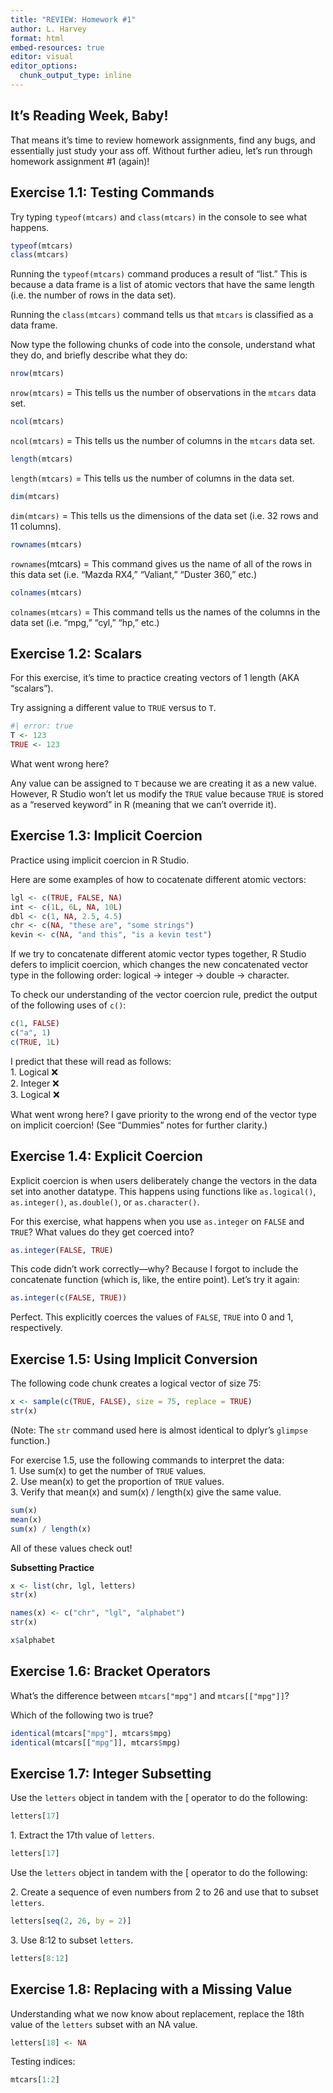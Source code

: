 ```yaml
---
title: "REVIEW: Homework #1"
author: L. Harvey 
format: html
embed-resources: true
editor: visual
editor_options: 
  chunk_output_type: inline
---
```


## It's Reading Week, Baby!

That means it's time to review homework assignments, find any bugs, and essentially just study your ass off. Without further adieu, let's run through homework assignment #1 (again)!

## Exercise 1.1: Testing Commands

Try typing `typeof(mtcars)` and `class(mtcars)` in the console to see what happens.

```r
typeof(mtcars)
class(mtcars)
```

Running the `typeof(mtcars)` command produces a result of "list." This is because a data frame is a list of atomic vectors that have the same length (i.e. the number of rows in the data set).

Running the `class(mtcars)` command tells us that `mtcars` is classified as a data frame.

Now type the following chunks of code into the console, understand what they do, and briefly describe what they do:

```r
nrow(mtcars)
```

`nrow(mtcars)` = This tells us the number of observations in the `mtcars` data set.

```r
ncol(mtcars)
```

`ncol(mtcars)` = This tells us the number of columns in the `mtcars` data set.

```r
length(mtcars)
```

`length(mtcars)` = This tells us the number of columns in the data set.

```r
dim(mtcars)
```

`dim(mtcars)` = This tells us the dimensions of the data set (i.e. 32 rows and 11 columns).

```r
rownames(mtcars)
```

`rownames`(mtcars) = This command gives us the name of all of the rows in this data set (i.e. "Mazda RX4," "Valiant," "Duster 360," etc.)

```r
colnames(mtcars)
```

`colnames(mtcars)` = This command tells us the names of the columns in the data set (i.e. "mpg," "cyl," "hp," etc.)

## Exercise 1.2: Scalars

For this exercise, it's time to practice creating vectors of 1 length (AKA "scalars").

Try assigning a different value to `TRUE` versus to `T`.

```r
#| error: true
T <- 123 
TRUE <- 123
```

What went wrong here?

Any value can be assigned to `T` because we are creating it as a new value. However, R Studio won't let us modify the `TRUE` value because `TRUE` is stored as a "reserved keyword" in R (meaning that we can't override it).

## Exercise 1.3: Implicit Coercion

Practice using implicit coercion in R Studio.

Here are some examples of how to cocatenate different atomic vectors:

```r
lgl <- c(TRUE, FALSE, NA)
int <- c(1L, 6L, NA, 10L) 
dbl <- c(1, NA, 2.5, 4.5) 
chr <- c(NA, "these are", "some strings") 
kevin <- c(NA, "and this", "is a kevin test") 
```

If we try to concatenate different atomic vector types together, R Studio defers to implicit coercion, which changes the new concatenated vector type in the following order: logical → integer → double → character.

To check our understanding of the vector coercion rule, predict the output of the following uses of `c()`:

```r
c(1, FALSE)
c("a", 1) 
c(TRUE, 1L)
```

I predict that these will read as follows:\
1. Logical ❌\
2. Integer ❌\
3. Logical ❌

What went wrong here? I gave priority to the wrong end of the vector type on implicit coercion! (See "Dummies" notes for further clarity.)

## Exercise 1.4: Explicit Coercion

Explicit coercion is when users deliberately change the vectors in the data set into another datatype. This happens using functions like `as.logical()`, `as.integer()`, `as.double()`, or `as.character()`.

For this exercise, what happens when you use `as.integer` on `FALSE` and `TRUE`? What values do they get coerced into?

```r
as.integer(FALSE, TRUE)
```

This code didn't work correctly---why? Because I forgot to include the concatenate function (which is, like, the entire point). Let's try it again:

```r
as.integer(c(FALSE, TRUE))
```

Perfect. This explicitly coerces the values of `FALSE`, `TRUE` into 0 and 1, respectively.

## Exercise 1.5: Using Implicit Conversion

The following code chunk creates a logical vector of size 75:

```r
x <- sample(c(TRUE, FALSE), size = 75, replace = TRUE)
str(x)
```

(Note: The `str` command used here is almost identical to dplyr's `glimpse` function.)

For exercise 1.5, use the following commands to interpret the data:\
1. Use sum(x) to get the number of `TRUE` values.\
2. Use mean(x) to get the proportion of `TRUE` values.\
3. Verify that mean(x) and sum(x) / length(x) give the same value.

```r
sum(x) 
mean(x) 
sum(x) / length(x)
```

All of these values check out!

**Subsetting Practice**

```r
x <- list(chr, lgl, letters)
str(x)
```

```r
names(x) <- c("chr", "lgl", "alphabet")
str(x)
```

```r
x$alphabet
```

## Exercise 1.6: Bracket Operators

What's the difference between `mtcars["mpg"]` and `mtcars[["mpg"]]`?

Which of the following two is true?

```r
identical(mtcars["mpg"], mtcars$mpg)
identical(mtcars[["mpg"]], mtcars$mpg)
```

## Exercise 1.7: Integer Subsetting

Use the `letters` object in tandem with the \[ operator to do the following:

```r
letters[17]
```

1\. Extract the 17th value of `letters`.

```r
letters[17]
```

Use the `letters` object in tandem with the \[ operator to do the following:

2\. Create a sequence of even numbers from 2 to 26 and use that to subset `letters`.

```r
letters[seq(2, 26, by = 2)]
```

3\. Use 8:12 to subset `letters`.

```r
letters[8:12]
```

## Exercise 1.8: Replacing with a Missing Value

Understanding what we now know about replacement, replace the 18th value of the `letters` subset with an NA value.

```r
letters[18] <- NA
```

Testing indices:

```r
mtcars[1:2]
```
